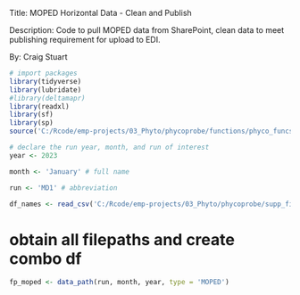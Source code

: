 Title: MOPED Horizontal Data - Clean and Publish

Description: Code to pull MOPED data from SharePoint, clean data to meet publishing requirement for upload to EDI.

By: Craig Stuart

```r
# import packages
library(tidyverse)
library(lubridate)
#library(deltamapr) 
library(readxl)
library(sf)
library(sp)
source('C:/Rcode/emp-projects/03_Phyto/phycoprobe/functions/phyco_funcs.R')
```

```r
# declare the run year, month, and run of interest
year <- 2023

month <- 'January' # full name

run <- 'MD1' # abbreviation
```


```r
df_names <- read_csv('C:/Rcode/emp-projects/03_Phyto/phycoprobe/supp_files/run_names.csv', show_col_types = FALSE)
```

# obtain all filepaths and create combo df
```r
fp_moped <- data_path(run, month, year, type = 'MOPED')

```

